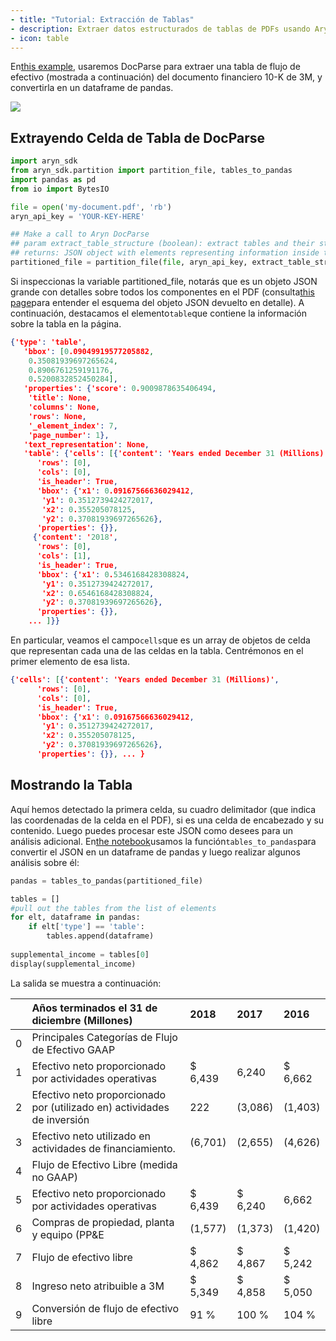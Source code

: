 ```yaml
---
- title: "Tutorial: Extracción de Tablas"
- description: Extraer datos estructurados de tablas de PDFs usando Aryn DocParse
- icon: table
---
```


En[this example](https://colab.research.google.com/drive/1Qpd-llPC-EPzuTwLfnguMnrQk0eclyqJ?usp=sharing), usaremos DocParse para extraer una tabla de flujo de efectivo (mostrada a continuación) del documento financiero 10-K de 3M, y convertirla en un dataframe de pandas.

<Frame>
  <img src="../../images/3m_10k_extract.png" />
</Frame>

## Extrayendo Celda de Tabla de DocParse

```python table_demo.py
import aryn_sdk
from aryn_sdk.partition import partition_file, tables_to_pandas
import pandas as pd
from io import BytesIO

file = open('my-document.pdf', 'rb')
aryn_api_key = 'YOUR-KEY-HERE'

## Make a call to Aryn DocParse
## param extract_table_structure (boolean): extract tables and their structural content. default: False
## returns: JSON object with elements representing information inside the PDF
partitioned_file = partition_file(file, aryn_api_key, extract_table_structure=True)
```

Si inspeccionas la variable partitioned\_file, notarás que es un objeto JSON grande con detalles sobre todos los componentes en el PDF (consulta[this page](../output_structure)para entender el esquema del objeto JSON devuelto en detalle). A continuación, destacamos el elemento`table`que contiene la información sobre la tabla en la página.

```json output.json
{'type': 'table',
   'bbox': [0.09049919577205882,
    0.35081939697265624,
    0.8906761259191176,
    0.5200832852450284],
   'properties': {'score': 0.9009878635406494,
    'title': None,
    'columns': None,
    'rows': None,
    '_element_index': 7,
    'page_number': 1},
   'text_representation': None,
   'table': {'cells': [{'content': 'Years ended December 31 (Millions)',
      'rows': [0],
      'cols': [0],
      'is_header': True,
      'bbox': {'x1': 0.09167566636029412,
       'y1': 0.3512739424272017,
       'x2': 0.355205078125,
       'y2': 0.37081939697265626},
      'properties': {}},
     {'content': '2018',
      'rows': [0],
      'cols': [1],
      'is_header': True,
      'bbox': {'x1': 0.5346168428308824,
       'y1': 0.3512739424272017,
       'x2': 0.6546168428308824,
       'y2': 0.37081939697265626},
      'properties': {}},
    ... ]}}
```

En particular, veamos el campo`cells`que es un array de objetos de celda que representan cada una de las celdas en la tabla. Centrémonos en el primer elemento de esa lista.

```json cells.json
{'cells': [{'content': 'Years ended December 31 (Millions)',
      'rows': [0],
      'cols': [0],
      'is_header': True,
      'bbox': {'x1': 0.09167566636029412,
       'y1': 0.3512739424272017,
       'x2': 0.355205078125,
       'y2': 0.37081939697265626},
      'properties': {}}, ... }

```

## Mostrando la Tabla

Aquí hemos detectado la primera celda, su cuadro delimitador (que indica las coordenadas de la celda en el PDF), si es una celda de encabezado y su contenido. Luego puedes procesar este JSON como desees para un análisis adicional. En[the notebook](https://colab.research.google.com/drive/1Qpd-llPC-EPzuTwLfnguMnrQk0eclyqJ?usp=sharing)usamos la función`tables_to_pandas`para convertir el JSON en un dataframe de pandas y luego realizar algunos análisis sobre él:

```python display_table.py
pandas = tables_to_pandas(partitioned_file)

tables = []
#pull out the tables from the list of elements
for elt, dataframe in pandas:
    if elt['type'] == 'table':
        tables.append(dataframe)
        
supplemental_income = tables[0]
display(supplemental_income)
```

La salida se muestra a continuación:

|    | Años terminados el 31 de diciembre (Millones)                           | 2018     | 2017     | 2016     |
| -: | :---------------------------------------------------------------------- | :------- | :------- | :------- |
|  0 | Principales Categorías de Flujo de Efectivo GAAP                        |          |          |          |
|  1 | Efectivo neto proporcionado por actividades operativas                  | \$ 6,439 | 6,240    | \$ 6,662 |
|  2 | Efectivo neto proporcionado por (utilizado en) actividades de inversión | 222      | (3,086)  | (1,403)  |
|  3 | Efectivo neto utilizado en actividades de financiamiento.               | (6,701)  | (2,655)  | (4,626)  |
|  4 | Flujo de Efectivo Libre (medida no GAAP)                                |          |          |          |
|  5 | Efectivo neto proporcionado por actividades operativas                  | \$ 6,439 | \$ 6,240 | 6,662    |
|  6 | Compras de propiedad, planta y equipo (PP\&E                            | (1,577)  | (1,373)  | (1,420)  |
|  7 | Flujo de efectivo libre                                                 | \$ 4,862 | \$ 4,867 | \$ 5,242 |
|  8 | Ingreso neto atribuible a 3M                                            | \$ 5,349 | \$ 4,858 | \$ 5,050 |
|  9 | Conversión de flujo de efectivo libre                                   | 91 %     | 100 %    | 104 %    |
